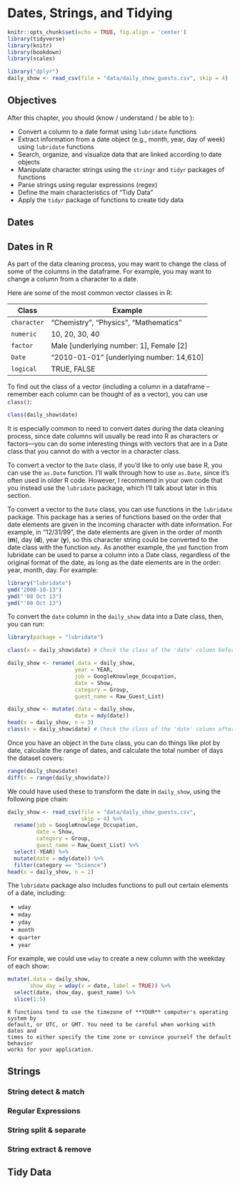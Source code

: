 # Dates, Strings, and Tidying {#rprog3}

```r
knitr::opts_chunk$set(echo = TRUE, fig.align = 'center')
library(tidyverse)
library(knitr)
library(bookdown)
library(scales)
```

```r
library("dplyr")
daily_show <- read_csv(file = "data/daily_show_guests.csv", skip = 4)
```

## Objectives

After this chapter, you should (know / understand / be able to ):

- Convert a column to a date format using `lubridate` functions
- Extract information from a date object (e.g., month, year, day of week) using `lubridate` functions
- Search, organize, and visualize data that are linked according to date objects
- Manipulate character strings using the `stringr` and `tidyr` packages of functions
- Parse strings using regular expressions (regex)
- Define the main characteristics of "Tidy Data"
- Apply the `tidyr` package of functions to create tidy data


## Dates
## Dates in R

As part of the data cleaning process, you may want to change the class of some
of the columns in the dataframe. For example, you may want to change a column
from a character to a date.

Here are some of the most common vector classes in R:

Class        | Example
------------ | -----------------------------------
`character`  | "Chemistry", "Physics", "Mathematics"
`numeric`    | 10, 20, 30, 40
`factor`     | Male [underlying number: 1], Female [2]
`Date`       | "2010-01-01" [underlying number: 14,610]
`logical`    | TRUE, FALSE

To find out the class of a vector (including a column in a dataframe -- remember
each column can be thought of as a vector), you can use `class()`:

```r
class(daily_show$date)
```

It is especially common to need to convert dates during the data cleaning
process, since date columns will usually be read into R as characters or
factors---you can do some interesting things with vectors that are in a Date
class that you cannot do with a vector in a character class.

To convert a vector to the `Date` class, if you'd like to only use base R, you
can use the `as.Date` function. I'll walk through how to use `as.Date`, since
it's often used in older R code. However, I recommend in your own code that you
instead use the `lubridate` package, which I'll talk about later in this
section.

To convert a vector to the `Date` class, you can use functions in the
`lubridate` package. This package has a series of functions based on the order
that date elements are given in the incoming character with date information.
For example, in "12/31/99", the date elements are given in the order of month
(**m**), day (**d**), year (**y**), so this character string could be converted
to the date class with the function `mdy`. As another example, the `ymd`
function from lubridate can be used to parse a column into a Date class,
regardless of the original format of the date, as long as the date elements are
in the order: year, month, day. For example:

```r
library("lubridate")
ymd("2008-10-13")
ymd("'08 Oct 13")
ymd("'08 Oct 13")
```

To convert the `date` column in the `daily_show` data into a Date
class, then, you can run:

```r
library(package = "lubridate")

class(x = daily_show$date) # Check the class of the 'date' column before mutating it

daily_show <- rename(.data = daily_show,
                     year = YEAR,
                     job = GoogleKnowlege_Occupation, 
                     date = Show, 
                     category = Group,
                     guest_name = Raw_Guest_List)

daily_show <- mutate(.data = daily_show,
                     date = mdy(date))
head(x = daily_show, n = 3)
class(x = daily_show$date) # Check the class of the 'date' column after mutating it
```

Once you have an object in the `Date` class, you can do things like plot by
date, calculate the range of dates, and calculate the total number of days the
dataset covers:

```r
range(daily_show$date)
diff(x = range(daily_show$date))
```

We could have used these to transform the date in `daily_show`, using the following pipe chain: 

```r
daily_show <- read_csv(file = "data/daily_show_guests.csv",
                       skip = 4) %>%
  rename(job = GoogleKnowlege_Occupation, 
         date = Show,
         category = Group,
         guest_name = Raw_Guest_List) %>%
  select(-YEAR) %>%
  mutate(date = mdy(date)) %>%
  filter(category == "Science")
head(x = daily_show, n = 2)
```

The `lubridate` package also includes functions to pull out certain elements of a date, including: 

- `wday`
- `mday`
- `yday`
- `month`
- `quarter`
- `year`

For example, we could use `wday` to create a new column with the weekday of each show: 

```r
mutate(.data = daily_show,
       show_day = wday(x = date, label = TRUE)) %>%
  select(date, show_day, guest_name) %>%
  slice(1:5)
```

```block
R functions tend to use the timezone of **YOUR** computer's operating system by
default, or UTC, or GMT. You need to be careful when working with dates and
times to either specify the time zone or convince yourself the default behavior
works for your application.
```

## Strings

### String detect & match

### Regular Expressions

### String split & separate

### String extract & remove

## Tidy Data



